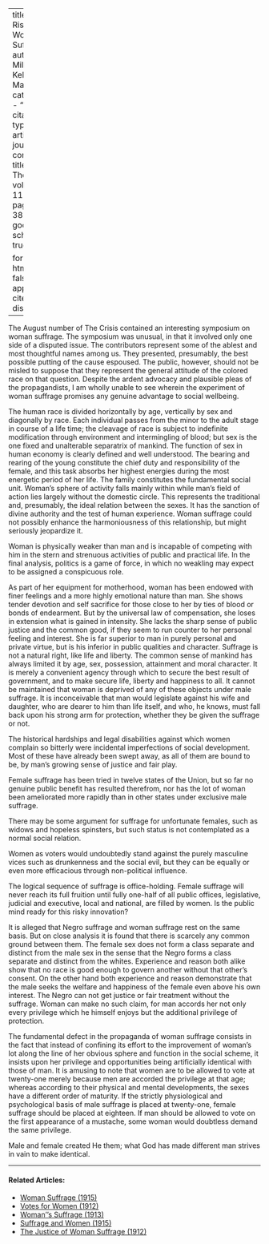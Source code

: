 
---
title: 'The Risk of Woman Suffrage'
author: Miller, Kelly
date: May 1915
categories: 
  - ""
citation: 
  type: article-journal
  container-title: The Crisis
  volume: 11
  issue: 1
  page: 37-38
google-scholar: true

format:
  html:
    toc: false
    appendix-cite-as: display
---




The August number of <span class = "small-caps">The Crisis</span> contained an interesting symposium on woman suffrage. The symposium was unusual, in that it involved only one side of a disputed issue. The contributors represent some of the ablest and most thoughtful names among us. They presented, presumably, the best possible putting of the cause espoused. The public, however, should not be misled to suppose that they represent the general attitude of the colored race on that question. Despite the ardent advocacy and plausible pleas of the propagandists, I am wholly unable to see wherein the experiment of woman suffrage promises any genuine advantage to social wellbeing.

The human race is divided horizontally by age, vertically by sex and diagonally by race. Each individual passes from the minor to the adult stage in course of a life time; the cleavage of race is subject to indefinite modification through environment and intermingling of blood; but sex is the one fixed and unalterable separatrix of mankind. The function of sex in human economy is clearly defined and well understood. The bearing and rearing of the young constitute the chief duty and responsibility of the female, and this task absorbs her highest energies during the most energetic period of her life. The family constitutes the fundamental social unit. Woman's sphere of activity falls mainly within while man's field of action lies largely without the domestic circle. This represents the traditional and, presumably, the ideal relation between the sexes. It has the sanction of divine authority and the test of human experience. Woman suffrage could not possibly enhance the harmoniousness of this relationship, but might seriously jeopardize it.

Woman is physically weaker than man and is incapable of competing with him in the stern and strenuous activities of public and practical life. In the final analysis, politics is a game of force, in which no weakling may expect to be assigned a conspicuous role.

As part of her equipment for motherhood, woman has been endowed with finer feelings and a more highly emotional nature than man. She shows tender devotion and self sacrifice for those close to her by ties of blood or bonds of endearment. But by the universal law of compensation, she loses in extension what is gained in intensity. She lacks the sharp sense of public justice and the common good, if they seem to run counter to her personal feeling and interest. She is far superior to man in purely personal and private virtue, but is his inferior in public qualities and character. Suffrage is not a natural right, like life and liberty. The common sense of mankind has always limited it by age, sex, possession, attainment and moral character. It is merely a convenient agency through which to secure the best result of government, and to make secure life, liberty and happiness to all. It cannot be maintained that woman is deprived of any of these objects under male suffrage. It is inconceivable that man would legislate against his wife and daughter, who are dearer to him than life itself, and who, he knows, must fall back upon his strong arm for protection, whether they be given the suffrage or not.

The historical hardships and legal disabilities against which women complain so bitterly were incidental imperfections of social development. Most of these have already been swept away, as all of them are bound to be, by man's growing sense of justice and fair play.

Female suffrage has been tried in twelve states of the Union, but so far no genuine public benefit has resulted therefrom, nor has the lot of woman been ameliorated more rapidly than in other states under exclusive male suffrage.

There may be some argument for suffrage for unfortunate females, such as widows and hopeless spinsters, but such status is not contemplated as a normal social relation.

Women as voters would undoubtedly stand against the purely masculine vices such as drunkenness and the social evil, but they can be equally or even more efficacious through non-political influence.

The logical sequence of suffrage is office-holding. Female suffrage will never reach its full fruition until fully one-half of all public offices, legislative, judicial and executive, local and national, are filled by women. Is the public mind ready for this risky innovation?

It is alleged that Negro suffrage and woman suffrage rest on the same basis. But on close analysis it is found that there is scarcely any common ground between them. The female sex does not form a class separate and distinct from the male sex in the sense that the Negro forms a class separate and distinct from the whites. Experience and reason both alike show that no race is good enough to govern another without that other's consent. On the other hand both experience and reason demonstrate that the male seeks the welfare and happiness of the female even above his own interest. The Negro can not get justice or fair treatment without the suffrage. Woman can make no such claim, for man accords her not only every privilege which he himself enjoys but the additional privilege of protection.

The fundamental defect in the propaganda of woman suffrage consists in the fact that instead of confining its effort to the improvement of woman's lot along the line of her obvious sphere and function in the social scheme, it insists upon her privilege and opportunities being artificially identical with those of man. It is amusing to note that women are to be allowed to vote at twenty-one merely because men are accorded the privilege at that age; whereas according to their physical and mental developments, the sexes have a different order of maturity. If the strictly physiological and psychological basis of male suffrage is placed at twenty-one, female suffrage should be placed at eighteen. If man should be allowed to vote on the first appearance of a mustache, some woman would doubtless demand the same privilege.

Male and female created He them; what God has made different man strives in vain to make identical.

<!-- Similar articles start here -->

<hr>
#### Related Articles:

* [Woman Suffrage (1915)](/Volumes/11/01/woman_suffrage.html)
* [Votes for Women (1912)](/Volumes/04/05/votes_for_women.html)
* [Woman''s Suffrage (1913)](/Volumes/06/01/womans_suffrage.html)
* [Suffrage and Women (1915)](/Volumes/09/04/suffrage_women.html)
* [The Justice of Woman Suffrage (1912)](/Volumes/04/05/justice_of_woman_suffrage.html)

<!-- Similar articles end here -->